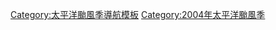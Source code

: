 <noinclude>
{{NoteTA
|G1=TyphoonNew
|skin=typhoon
}}</noinclude>
{{Hurricane season bar
|name=2004年太平洋颱風季
|region=太平洋
|year=2004
|type=颱風
|trackmap=2004 Pacific typhoon season summary.jpg
|storms=
{{Hurricane season bar/button
|intensity=TS
|stormname=01W
|linkname=2004年太平洋颱風季#熱帶風暴01W
}}
{{Hurricane season bar/button
|intensity=TD
|stormname=02W
|linkname=2004年太平洋颱風季#熱帶風暴02W
}}
{{Hurricane season bar/button
|intensity=TY
|stormname=蘇特
|linkname=颱風蘇特
}}
{{Hurricane season bar/button
|intensity=TY
|stormname=妮妲
|linkname=颱風妮妲 (2004年)
}}
{{Hurricane season bar/button
|intensity=TS
|stormname=05W
|linkname=2004年太平洋颱風季#熱帶風暴05W
}}
{{Hurricane_season_bar/button
|intensity=STS
|stormname=奧麥斯
|linkname=2004年太平洋颱風季#強烈熱帶風暴奧麥斯 (Omais)
}}
{{Hurricane_season_bar/button
|intensity=TY
|stormname=康森
|linkname=颱風康森 (2004年)
}}
{{Hurricane season bar gap}}
{{Hurricane_season_bar/button
|intensity=STS
|stormname=燦都
|linkname= 強烈熱帶風暴燦都 (2004年)
}}
{{Hurricane_season_bar/button
|intensity=TY
|stormname=電母
|linkname=颱風電母 (2004年)
}}
{{Hurricane_season_bar/button
|intensity=TY
|stormname=蒲公英
|linkname=颱風敏督利 (2004年)
}}
{{Hurricane_season_bar/button
|intensity=TY
|stormname=婷婷
|linkname=颱風婷婷
}}
{{Hurricane_season_bar/button
|intensity=TS
|stormname=圓規
|linkname=熱帶風暴圓規 (2004年)
}}
{{Hurricane_season_bar/button
|intensity=TY
|stormname=南川
|linkname=2004年太平洋颱風季#颱風南川 (Namtheun)
}}
{{Hurricane_season_bar/button
|intensity=TS
|stormname=瑪瑙
|linkname=2004年太平洋颱風季#熱帶風暴瑪瑙 (Malou)
}}
{{Hurricane season bar gap}}
{{Hurricane_season_bar/button
|intensity=TY
|stormname=莫蘭蒂
|linkname=颱風莫蘭蒂 (2004年)
}}
{{Hurricane_season_bar/button
|intensity=TY
|stormname=雲娜
|linkname=颱風雲娜
}}
{{Hurricane_season_bar/button
|intensity=TS
|stormname=馬勒卡
|linkname=2004年太平洋颱風季#熱帶風暴馬勒卡 (Malakas)
}}
{{Hurricane_season_bar/button
|intensity=TY
|stormname=鮎魚
|linkname=2004年太平洋颱風季#颱風鮎魚 (Megi)
}}
{{Hurricane_season_bar/button
|intensity=TY
|stormname=暹芭
|linkname=颱風暹芭 (2004年)
}}
{{Hurricane_season_bar/button
|intensity=TY
|stormname=艾利
|linkname=颱風艾利 (2004年)
}}
{{Hurricane_season_bar/button
|intensity=TD
|stormname=21W
|linkname=2004年太平洋颱風季#熱帶低氣壓21W
}}
{{Hurricane season bar gap}}
{{Hurricane_season_bar/button
|intensity=TY
|stormname=桑達
|linkname=颱風桑達 (2004年)
}}
{{Hurricane_season_bar/button
|intensity=STS
|stormname=莎莉嘉
|linkname=2004年太平洋颱風季#強烈熱帶風暴莎莉嘉 (Sarika)
}}
{{Hurricane_season_bar/button
|intensity=TS
|stormname=海馬
|linkname=2004年太平洋颱風季#熱帶風暴海馬 (Haima)
}}
{{Hurricane_season_bar/button
|intensity=TD
|stormname=無名
|linkname=2004年太平洋颱風季#熱帶低氣壓
}}
{{Hurricane_season_bar/button
|intensity=TY
|stormname=米雷
|linkname=颱風米雷 (2004年)
}}
{{Hurricane_season_bar/button
|intensity=TY
|stormname=馬鞍
|linkname=颱風馬鞍 (2004年)
}}
{{Hurricane_season_bar/button
|intensity=TY
|stormname=蝎虎
|linkname=颱風蝎虎 (2004年)
}}
{{Hurricane season bar gap}}
{{Hurricane_season_bar/button
|intensity=TY
|stormname=洛坦
|linkname=颱風納坦 (2004年)
|storminitial=24
}}
{{Hurricane_season_bar/button
|intensity=TY
|stormname=梅花
|linkname=颱風梅花 (2004年)
}}
{{Hurricane_season_bar/button
|intensity=TS
|stormname=苗柏
|linkname=熱帶風暴苗柏 (2004年)
}}
{{Hurricane_season_bar/button
|intensity=TD
|stormname=無名
|linkname=熱帶低氣壓溫妮 (2004年)
}}
{{Hurricane_season_bar/button
|intensity=TY
|stormname=南瑪都
|linkname=颱風南瑪都 (2004年)
}}
{{Hurricane_season_bar/button
|intensity=TS
|stormname=塔拉斯
|linkname=2004年太平洋颱風季#熱帶風暴塔拉斯 (Talas)
}}
{{Hurricane_season_bar/button
|intensity=TS
|stormname=奧鹿
|linkname=2004年太平洋颱風季#熱帶風暴奧鹿 (Noru)
}}
}}<noinclude>
[[Category:太平洋颱風季導航模板]]
[[Category:2004年太平洋颱風季]]</noinclude>